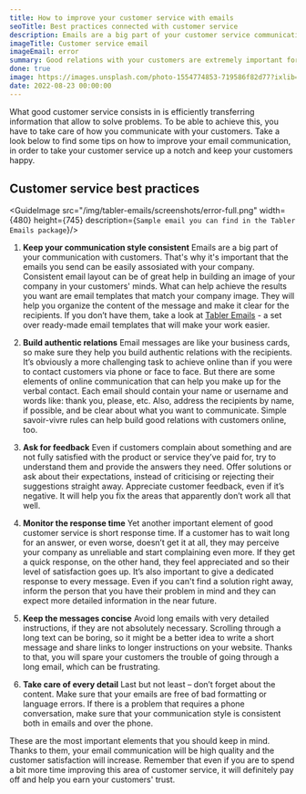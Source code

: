 ```yaml
---
title: How to improve your customer service with emails
seoTitle: Best practices connected with customer service
description: Emails are a big part of your customer service communication, so if you want to take care of their quality, you need to follow a few simple rules. Find out how customer service emails can help you improve your customer service.
imageTitle: Customer service email
imageEmail: error
summary: Good relations with your customers are extremely important for your business. They help you increase the retention rate but also provide you with a new marketing channel - word-of-mouth marketing, which really is priceless. What good customer service consists in is efficiently transferring information that allow to solve problems. To be able to achieve this, you have to take care of how you communicate with your customers. Read the article to find some tips on how to improve your email communication, in order to take your customer service up a notch and keep your customers happy.
done: true
image: https://images.unsplash.com/photo-1554774853-719586f82d77?ixlib=rb-4.0.3&ixid=MnwxMjA3fDB8MHxwaG90by1wYWdlfHx8fGVufDB8fHx8&auto=format&fit=crop&w=1216&h=400&q=80
date: 2022-08-23 00:00:00
---
```


What good customer service consists in is efficiently transferring information that allow to solve problems. To be able to achieve this, you have to take care of how you communicate with your customers. Take a look below to find some tips on how to improve your email communication, in order to take your customer service up a notch and keep your customers happy.

## Customer service best practices

<GuideImage src="/img/tabler-emails/screenshots/error-full.png" width={480} height={745} description={`Sample email you can find in the Tabler Emails package`}/>

1. **Keep your communication style consistent**
Emails are a big part of your communication with customers. That's why it's important that the emails you send can be easily assosiated with your company. Consistent email layout can be of great help in building an image of your company in your customers' minds. What can help achieve the results you want are email templates that match your company image. They will help you organize the content of the message and make it clear for the recipients. If you don’t have them, take a look at [Tabler Emails](https://tabler.io/emails) - a set over <EmailsCount /> ready-made email templates that will make your work easier.

2. **Build authentic relations**
Email messages are like your business cards, so make sure they help you build authentic relations with the recipients. It’s obviously a more challenging task to achieve online than if you were to contact customers via phone or face to face. But there are some elements of online communication that can help you make up for the verbal contact. Each email should contain your name or username and words like: thank you, please, etc. Also, address the recipients by name, if possible, and be clear about what you want to communicate. Simple savoir-vivre rules can help build good relations with customers online, too.

3. **Ask for feedback**
Even if customers complain about something and are not fully satisfied with the product or service they’ve paid for, try to understand them and provide the answers they need. Offer solutions or ask about their expectations, instead of criticising or rejecting their suggestions straight away. Appreciate customer feedback, even if it’s negative. It will help you fix the areas that apparently don’t work all that well.

4. **Monitor the response time**
Yet another important element of good customer service is short response time. If a customer has to wait long for an answer, or even worse, doesn’t get it at all, they may perceive your company as unreliable and start complaining even more. If they get a quick response, on the other hand, they feel appreciated and so their level of satisfaction goes up. It’s also important to give a dedicated response to every message. Even if you can't find a solution right away, inform the person that you have their problem in mind and they can expect more detailed information in the near future.

5. **Keep the messages concise**
Avoid long emails with very detailed instructions, if they are not absolutely necessary. Scrolling through a long text can be boring, so it might be a better idea to write a short message and share links to longer instructions on your website. Thanks to that, you will spare your customers the trouble of going through a long email, which can be frustrating.

6. **Take care of every detail**
Last but not least – don’t forget about the content. Make sure that your emails are free of bad formatting or language errors. If there is a problem that requires a phone conversation, make sure that your communication style is consistent both in emails and over the phone.

These are the most important elements that you should keep in mind. Thanks to them, your email communication will be high quality and the customer satisfaction will increase. Remember that even if you are to spend a bit more time improving this area of customer service, it will definitely pay off and help you earn your customers' trust.
